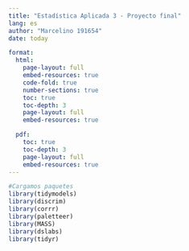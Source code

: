 ```yaml
---
title: "Estadística Aplicada 3 - Proyecto final"
lang: es
author: "Marcelino 191654"
date: today

format:
  html:
    page-layout: full
    embed-resources: true
    code-fold: true
    number-sections: true
    toc: true
    toc-depth: 3
    page-layout: full
    embed-resources: true

  pdf: 
    toc: true
    toc-depth: 3
    page-layout: full
    embed-resources: true
---
```



```r
#Cargamos paquetes
library(tidymodels)
library(discrim)
library(corrr)
library(paletteer)
library(MASS)
library(dslabs)
library(tidyr)

```

